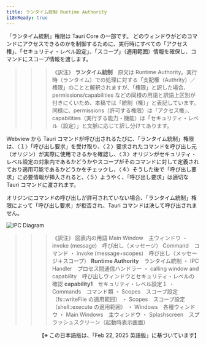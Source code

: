 ```yaml
---
title: ランタイム統制 Runtime Authority
i18nReady: true
---
```


「ランタイム統制」権限は Tauri Core の一部です。
どのウィンドウがどのコマンドにアクセスできるのかを制御するために、実行時にすべての「アクセス権」、「セキュリティ・レベル設定」、「スコープ」（適用範囲）情報を確保し、コマンドにスコープ情報を渡します。

> > > 《訳注》 **ランタイム統制**　原文は Runtime Authority。実行時（ランタイム）での処理に対する「支配権（Authrity）／権限」のことと解釈されますが、「権限」と訳した場合、permissions/capabilities などの同様の用語と訳語上区別が付きにくいため、本稿では「統制（権）」と表記しています。
> > > 同様に、permissions（許可する権限）は「アクセス権」、capabilities（実行する能力・機能）は「セキュリティ・レベル（設定）」と文脈に応じて訳し分けてあります。

Webview から Tauri コマンドが呼び出されるたびに、「ランタイム統制」権限は、〈１〉「呼び出し要求」を受け取り、〈２〉要求されたコマンドを呼び出し元（オリジン）が実際に使用できるかを確認し、〈３〉オリジンがセキュリティ・レベル設定の対象内であるかどうかやスコープがそのコマンドに対して定義されており適用可能であるかどうかをチェックし、〈４〉そうした後で「呼び出し要求」に必要情報が挿入されると、〈５〉ようやく、「呼び出し要求」は適切な Tauri コマンドに渡されます。

オリジンにコマンドの呼び出しが許可されていない場合、「ランタイム統制」権限によって「呼び出し要求」が拒否され、Tauri コマンドは決して呼び出されません。

![IPC Diagram](@assets/concept/runtime-authority.svg)

> > > 《訳注》 図表内の用語
> > > Main Window　主ウィンドウ
> > > ・ invoke (message)　呼び出し（メッセージ）
> > > Command　コマンド
> > > ・ invoke (message+scopes)　呼び出し（メッセージ＋スコープ）
> > > **Runtime Authority**　ランタイム統制
> > > ・ IPC Handler　プロセス間通信ハンドラー
> > > ・ calling window and capability　呼び出しウィンドウとセキュリティ・レベルの確認
> > > **capability1**　セキュリティ・レベル設定１
> > > ・ Commands　コマンド類
> > > ・ Scopes　スコープ設定（fs::writeFile の適用範囲）
> > > ・ Scopes　スコープ設定（shell::execute の適用範囲）
> > > ・ Windows　各種ウィンドウ
> > > ・ Main Windows　主ウィンドウ
> > > ・ Splashscreen　スプラッシュスクリーン（起動時表示画面）

<div style="text-align: right;">
  【※ この日本語版は、「Feb 22, 2025 英語版」に基づいています】
</div>
